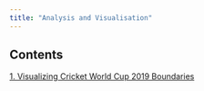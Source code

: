 ```yaml
---
title: "Analysis and Visualisation"
---
```


<link rel="stylesheet" href="styles.css" type="text/css">


## Contents

[1. Visualizing Cricket World Cup 2019 Boundaries](https://sajibdevnath.github.io/vis/vis1.html)


